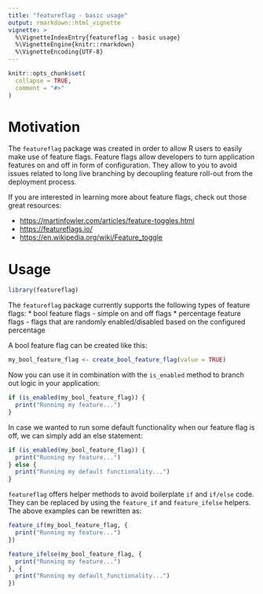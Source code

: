 ```yaml
---
title: "featureflag - basic usage"
output: rmarkdown::html_vignette
vignette: >
  %\VignetteIndexEntry{featureflag - basic usage}
  %\VignetteEngine{knitr::rmarkdown}
  %\VignetteEncoding{UTF-8}
---
```


```r
knitr::opts_chunk$set(
  collapse = TRUE,
  comment = "#>"
)
```

# Motivation

The `featureflag` package was created in order to allow R users to easily make use of feature flags. Feature flags allow developers to turn application features on and off in form of configuration. They allow to you to avoid issues related to long live branching by decoupling feature roll-out from the deployment process.

If you are interested in learning more about feature flags, check out
those great resources:

  - <https://martinfowler.com/articles/feature-toggles.html>
  - <https://featureflags.io/>
  - <https://en.wikipedia.org/wiki/Feature_toggle>
  
  
# Usage

```r
library(featureflag)
```

The `featureflag` package currently supports the following types of feature flags: 
* bool feature flags - simple on and off flags
* percentage feature flags - flags that are randomly enabled/disabled based on the configured percentage

A bool feature flag can be created like this:
```r
my_bool_feature_flag <- create_bool_feature_flag(value = TRUE)
```

Now you can use it in combination with the `is_enabled` method to branch out logic in your application:

```r
if (is_enabled(my_bool_feature_flag)) {
  print("Running my feature...")  
}
```

In case we wanted to run some default functionality when our feature flag is off, we can simply add an else statement:

```r
if (is_enabled(my_bool_feature_flag)) {
  print("Running my feature...")  
} else {
  print("Running my default functionality...")
}
```

`featureflag` offers helper methods to avoid boilerplate `if` and `if/else` code. They can be replaced by using the `feature_if` and `feature_ifelse` helpers. The above examples can be rewritten as:

```r
feature_if(my_bool_feature_flag, {
  print("Running my feature...")
})
```

```r
feature_ifelse(my_bool_feature_flag, {
  print("Running my feature...")
}, {
  print("Running my default_functionality...")
})
```
